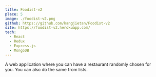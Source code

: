 ```yaml
---
title: Foodist-v2
place: 5
image: ./foodist-v2.png
github: https://github.com/kangjietan/Foodist-v2
site: https://foodist-v2.herokuapp.com/
tech:
  - React
  - Redux
  - Express.js
  - MongoDB
---
```


A web application where you can have a restaurant randomly chosen for you. You can also do the same from lists.
